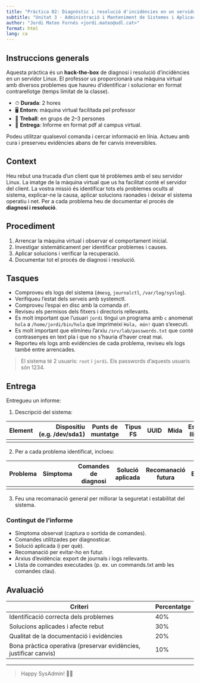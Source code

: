 ```yaml
---
title: "Pràctica 02: Diagnòstic i resolució d'incidències en un servidor"
subtitle: "Unitat 3 · Administració i Manteniment de Sistemes i Aplicacions (AMSA)"
author: "Jordi Mateo Fornés <jordi.mateo@udl.cat>"
format: html
lang: ca
---
```


## Instruccions generals

Aquesta pràctica és un **hack-the-box** de diagnosi i resolució d’incidències en un servidor Linux. El professor us proporcionarà una màquina virtual amb diversos problemes que haureu d’identificar i solucionar en format contrarellotge (temps limitat de la classe).

- ⏱ **Durada**: 2 hores
- 🖥️ **Entorn**: màquina virtual facilitada pel professor
- 👥 **Treball**: en grups de 2–3 persones
- 📄 **Entrega**: Informe en format pdf al campus virtual.


Podeu utilitzar qualsevol comanda i cercar informació en línia. Actueu amb cura i preserveu evidències abans de fer canvis irreversibles.

## Context

Heu rebut una trucada d’un client que té problemes amb el seu servidor Linux. La imatge de la màquina virtual que us ha facilitat conté el servidor del client. La vostra missió és identificar tots els problemes ocults al sistema, explicar-ne la causa, aplicar solucions raonades i deixar el sistema operatiu i net. Per a cada problema heu de documentar el procés de **diagnosi i resolució**.

## Procediment

1. Arrencar la màquina virtual i observar el comportament inicial.  
2. Investigar sistemàticament per identificar problemes i causes. 
3. Aplicar solucions i verificar la recuperació.  
4. Documentar tot el procés de diagnosi i resolució.

## Tasques

- Comproveu els logs del sistema (`dmesg`, `journalctl`, `/var/log/syslog`).
- Verifiqueu l'estat dels serveis amb systemctl.
- Comproveu l'espai en disc amb la comanda `df`.
- Reviseu els permisos dels fitxers i directoris rellevants.
- Es molt important que l'usuari `jordi` tingui un programa amb `c` anomenat `hola` a `/home/jordi/bin/hola` que imprimeixi `Hola, món!` quan s'executi.
- Es molt important que elimineu l'arxiu `/srv/lab/passwords.txt` que conté contrasenyes en text pla i que no s'hauria d'haver creat mai.
- Reporteu els logs amb evidències de cada problema, reviseu els logs també entre arrencades.
  
> El sistema té 2 usuaris: `root` i `jordi`. 
> Els passwords d'aquests usuaris són 1234.


## Entrega

Entregueu un informe:

1. Descripció del sistema:

| Element                 | Dispositiu (e.g. /dev/sda1) | Punts de muntatge | Tipus FS | UUID | Mida | Espai lliure | Inodes totals | Inodes lliures | Notes |
| ----------------------- | --------------------------: | ----------------- | -------- | ---- | ---: | -----------: | ------------: | -------------: | ----- |
| |                            |                   |          |      |      |              |               |                |       |

2. Per a cada problema identificat, incloeu:

| Problema | Símptoma | Comandes de diagnosi | Solució aplicada | Recomanació futura | Evidències |
| -------- | -------- | -------------------- | ---------------- | ------------------ | ---------- |
|          |          |                      |                  |                    |            |

3. Feu una recomanació general per millorar la seguretat i estabilitat del sistema.

### Contingut de l'informe

- Símptoma observat (captura o sortida de comandes).
- Comandes utilitzades per diagnosticar.
- Solució aplicada (i per què).
- Recomanació per evitar-ho en futur.
- Arxius d’evidència: export de journals i logs rellevants.
- Llista de comandes executades (p. ex. un commands.txt amb les comandes clau).

## Avaluació

|Criteri|Percentatge|
|---|---|
|Identificació correcta dels problemes|40%|
|Solucions aplicades i afecte rebut|30%|
|Qualitat de la documentació i evidències|20%|
|Bona pràctica operativa (preservar evidències, justificar canvis)|10%|

---

> Happy SysAdmin! 🕵️‍♂️